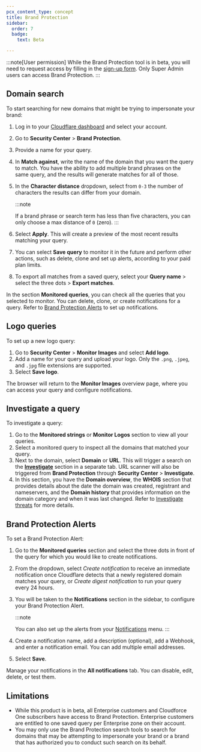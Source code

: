 ```yaml
---
pcx_content_type: concept
title: Brand Protection
sidebar:
  order: 7
  badge:
    text: Beta

---
```



:::note[User permission]
While the Brand Protection tool is in beta, you will need to request access by filling in the [sign-up form](http://cloudflare.com/lp/brandprotection).
Only Super Admin users can access Brand Protection.
:::

<Render file="brand-protection-definition" />

## Domain search

To start searching for new domains that might be trying to impersonate your brand:

1. Log in to your [Cloudflare dashboard](https://dash.cloudflare.com/) and select your account.

2. Go to **Security Center** > **Brand Protection**.

3. Provide a name for your query.

4. In **Match against**, write the name of the domain that you want the query to match. You have the ability to add multiple brand phrases on the same query, and the results will generate matches for all of those.

5. In the **Character distance** dropdown, select from `0-3` the number of characters the results can differ from your domain.

   :::note

   If a brand phrase or search term has less than five characters, you can only choose a max distance of `0` (zero).
   :::

6. Select **Apply**. This will create a preview of the most recent results matching your query.

7. You can select **Save query** to monitor it in the future and perform other actions, such as delete, clone and set up alerts, according to your paid plan limits.

8. To export all matches from a saved query, select your **Query name** > select the three dots > **Export matches**.

In the section **Monitored queries**, you can check all the queries that you selected to monitor. You can delete, clone, or create notifications for a query. Refer to [Brand Protection Alerts](#brand-protection-alerts) to set up notifications.

## Logo queries

To set up a new logo query:

1. Go to **Security Center** > **Monitor Images** and select **Add logo**.
2. Add a name for your query and upload your logo. Only the `.png`, `.jpeg`, and `.jpg` file extensions are supported.
3. Select **Save logo**.

The browser will return to the **Monitor Images** overview page, where you can access your query and configure notifications.

## Investigate a query

To investigate a query:

1. Go to the **Monitored strings** or **Monitor Logos** section to view all your queries.
2. Select a monitored query to inspect all the domains that matched your query.
3. Next to the domain, select **Domain** or **URL**. This will trigger a search on the [**Investigate**](/security-center/investigate/) section in a separate tab. URL scanner will also be triggered from **Brand Protection** through **Security Center** > **Investigate**.
4. In this section, you have the **Domain overview**, the **WHOIS** section that provides details about the date the domain was created, registrant and nameservers, and the **Domain history** that provides information on the domain category and when it was last changed. Refer to [Investigate threats](/security-center/investigate/investigate-threats/) for more details.

## Brand Protection Alerts

<Render file="brand-protection-alerts" />

<AvailableNotifications product="Security Center" />

To set a Brand Protection Alert:

1. Go to the **Monitored queries** section and select the three dots in front of the query for which you would like to create notifications.

2. From the dropdown, select *Create notification* to receive an immediate notification once Cloudflare detects that a newly registered domain matches your query, or *Create digest notification* to run your query every 24 hours.

3. You will be taken to the **Notifications** section in the sidebar, to configure your Brand Protection Alert.

   :::note

   You can also set up the alerts from your [Notifications](/notifications/) menu.
   :::

4. Create a notification name, add a description (optional), add a Webhook, and enter a notification email. You can add multiple email addresses.

5. Select **Save**.

Manage your notifications in the **All notifications** tab. You can disable, edit, delete, or test them.

## Limitations

* While this product is in beta, all Enterprise customers and Cloudforce One subscribers have access to Brand Protection. Enterprise customers are entitled to one saved query per Enterprise zone on their account.
* You may only use the Brand Protection search tools to search for domains that may be attempting to impersonate your brand or a brand that has authorized you to conduct such search on its behalf.